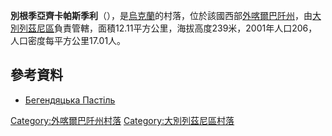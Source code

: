 {{coord|48|51|46|N|22|30|23|E|scale:30000|display=title}}

'''別根季亞齊卡帕斯季利'''（{{lang-uk|Бегендяцька Пастіль}}），是[[烏克蘭|烏克蘭]]的村落，位於該國西部[[外喀爾巴阡州|外喀爾巴阡州]]，由[[大別列茲尼區|大別列茲尼區]]負責管轄，面積12.11平方公里，海拔高度239米，2001年人口206，人口密度每平方公里17.01人。

==參考資料==
* [http://gska2.rada.gov.ua/pls/z7502/A005?rdat1=07.01.2009&rf7571=11050 Бегендяцька Пастіль]{{dead link|date=2017年11月 |bot=InternetArchiveBot |fix-attempted=yes }}

{{DEFAULTSORT:Бегендяцька Пастіль}}

[[Category:外喀爾巴阡州村落|Category:外喀爾巴阡州村落]]
[[Category:大別列茲尼區村落|Category:大別列茲尼區村落]]


{{Zakarpattia-geo-stub}}